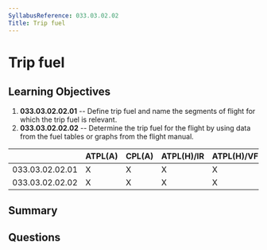 ```yaml
---
SyllabusReference: 033.03.02.02
Title: Trip fuel
---
```


# Trip fuel

## Learning Objectives

1.  **033.03.02.02.01** -- Define trip fuel and name the segments of flight for
    which the trip fuel is relevant.
2.  **033.03.02.02.02** -- Determine the trip fuel for the flight by using data
    from the fuel tables or graphs from the flight manual.

|                 | ATPL(A) | CPL(A) | ATPL(H)/IR | ATPL(H)/VFR | CPL(H) | IR | CBIR(A) |
| --------------- | ------- | ------ | ---------- | ----------- | ------ | -- | ------- |
| 033.03.02.02.01 | X       | X      | X          | X           | X      |    |         |
| 033.03.02.02.02 | X       | X      | X          | X           | X      |    |         |

## Summary

## Questions
